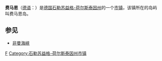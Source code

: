 {{noteTA
|1=zh-cn:费马恩; zh-tw:非曼;
}}
{{Infobox Settlement
| name = 费马恩
| native_name             = Fehmarn
| settlement_type         = 市镇
| image_skyline = Fehmarn Puttgarden 115.jpg
| imagesize = 250px
| image_caption = 
| image_flag = 
| image_shield = Fehmarn Stadt-Wappen.png
| pushpin_map = Germany
| pushpin_label_position = bottom
| subdivision_type = 国家
| subdivision_name = {{GER}}
| subdivision_type1 = [[德国行政区划|州]]
| subdivision_name1 = [[石勒苏益格-荷尔斯泰因州|石勒苏益格-荷尔斯泰因州]]
| subdivision_type2 = [[德国行政区划|县]]
| subdivision_name2 =  [[东荷尔斯泰因县|东荷尔斯泰因县]]
| elevation_m = 10
| elevation_ft = 
| area_total_km2 = 185.45
| population_total        = 12911
| population_as_of        = 2011
| population_density_km2  = auto
| timezone1               = [[欧洲中部时间|CET]]
| utc_offset1             = +1
| timezone1_DST           = [[欧洲中部夏令时间|CEST]]
| utc_offset1_DST         = +2
| postal_code_type        = 邮编
| postal_code             = 23769
| latd = 54
| latm = 26
| lats = 15
| latNS = N
| longd = 11
| longm = 11
| longs = 49
| longEW = E
| website =  
}}
'''费马恩'''（[[德语|德语]]：'''{{lang|de|Fehmarn}}'''）是[[德国|德国]][[石勒苏益格-荷尔斯泰因州|石勒苏益格-荷尔斯泰因州]]的一个[[市镇_(德国)|市镇]]，该镇所在的岛屿叫费马恩岛。

== 参见 ==
*[[非曼海峽|非曼海峽]]

{{Authority control}}
{{Germany-geo-stub}}

[[Category:石勒苏益格-荷尔斯泰因州市镇|F]]
[[Category:石勒苏益格-荷尔斯泰因州市镇|Category:石勒苏益格-荷尔斯泰因州市镇]]